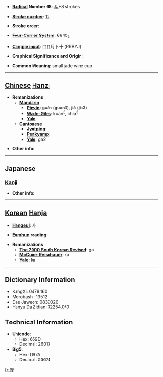* '''[[Wiktionary:Chinese radical index| Radical]] Number 68''': [[Wiktionary:Chinese radical index 斗|斗]]+8 strokes

* '''[[Wiktionary:Chinese total strokes index|Stroke number]]''': [[Wiktionary:Chinese total strokes index 12|12]]

* '''Stroke order''': 

* '''[[Wiktionary:Chinese four corner index|Four-Corner System]]''': 6640<sub>2</sub>

* '''[[Wiktionary:Chinese Cangjie index|Cangjie input]]''': 口口月卜十 (RRBYJ)

* '''Graphical Significance and Origin''': 

* '''Common Meaning''': small jade wine cup

----

== [[Chinese]] [[Hanzi]] ==

* '''Romanizations'''
** '''[[Mandarin]]'''
*** '''[[Pinyin]]''': guǎn (guan3), jiǎ (jia3)
*** '''[[Wade-Giles]]''': kuan<sup>3</sup>, chia<sup>3</sup>
*** '''[[Yale]]''': 
** '''[[Cantonese]]'''
*** '''[[Jyutping]]''':
*** '''[[Penkyamp]]''': 
*** '''[[Yale]]''': ga2

* '''Other info''': 

----

==Japanese==
===[[Kanji]]===
{{kanji|on readings=[[か]] (ka), [[け]] (ke)|kun readings=[[うつわ]] (utsuwa)}}

* '''Other info''':  

----

== [[Korean]] [[Hanja]] ==

* '''[[Hangeul]]''': 가

* '''[[Eumhun]] reading''': 

* '''Romanizations'''
** '''[[The 2000 South Korean Revised Romanization|The 2000 South Korean Revised]]''': ga
** '''[[McCune-Reischauer]]''': ka
** '''[[Yale]]''': ka

----

== Dictionary Information ==

* KangXi: 0478.160
* Morobashi: 13512
* Dae Jaweon: 0837.020
* Hanyu Da Zidian: 32254.070

== Technical Information ==

* '''Unicode''':
** Hex: 659D
** Decimal: 26013
* '''Big5''':
** Hex: D97A
** Decimal: 55674

[[fr:斝]]